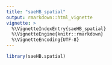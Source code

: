 ---
title: "saeHB_spatial"
output: rmarkdown::html_vignette
vignette: >
  %\VignetteIndexEntry{saeHB_spatial}
  %\VignetteEngine{knitr::rmarkdown}
  %\VignetteEncoding{UTF-8}
---


```{r setup}
library(saeHB.spatial)
```
